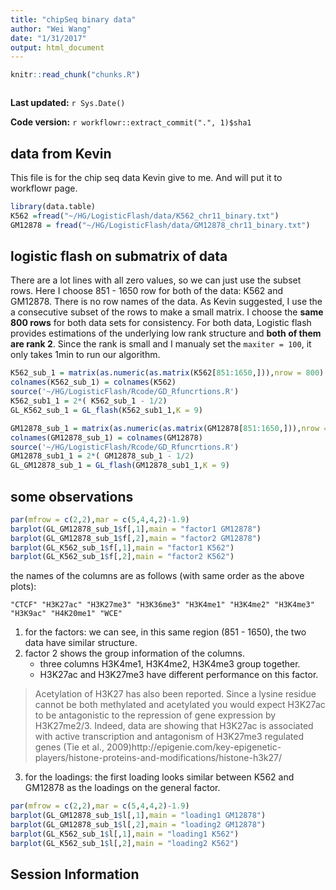 ```yaml
---
title: "chipSeq binary data"
author: "Wei Wang"
date: "1/31/2017"
output: html_document
---
```


```r
knitr::read_chunk("chunks.R")
```

```r
```

**Last updated:** `r Sys.Date()`

**Code version:** `r workflowr::extract_commit(".", 1)$sha1`


## data from Kevin

This file is for the chip seq data Kevin give to me. And will put it to workflowr page.

```r
library(data.table)
K562 =fread("~/HG/LogisticFlash/data/K562_chr11_binary.txt")
GM12878 = fread("~/HG/LogisticFlash/data/GM12878_chr11_binary.txt")
```

## logistic flash on submatrix of data

There are a lot lines with all zero values, so we can just use the subset rows. Here I choose 851 - 1650 row for both of the data: K562 and GM12878. There is no row names of the data. As Kevin suggested, I use the a consecutive subset of the rows to make a small matrix. I choose the **same 800 rows** for both data sets for consistency. For both data, Logistic flash provides estimations of the underlying low rank structure and **both of them are rank 2**. Since the rank is small and I manualy set the `maxiter = 100`, it only takes 1min to run our algorithm.

```r
K562_sub_1 = matrix(as.numeric(as.matrix(K562[851:1650,])),nrow = 800)
colnames(K562_sub_1) = colnames(K562)
source('~/HG/LogisticFlash/Rcode/GD_Rfuncrtions.R')
K562_sub1_1 = 2*( K562_sub_1 - 1/2)
GL_K562_sub_1 = GL_flash(K562_sub1_1,K = 9)
```


```r
GM12878_sub_1 = matrix(as.numeric(as.matrix(GM12878[851:1650,])),nrow = 800)
colnames(GM12878_sub_1) = colnames(GM12878)
source('~/HG/LogisticFlash/Rcode/GD_Rfuncrtions.R')
GM12878_sub1_1 = 2*( GM12878_sub_1 - 1/2)
GL_GM12878_sub_1 = GL_flash(GM12878_sub1_1,K = 9)

```


## some observations


```r
par(mfrow = c(2,2),mar = c(5,4,4,2)-1.9)
barplot(GL_GM12878_sub_1$f[,1],main = "factor1 GM12878")
barplot(GL_GM12878_sub_1$f[,2],main = "factor2 GM12878")
barplot(GL_K562_sub_1$f[,1],main = "factor1 K562")
barplot(GL_K562_sub_1$f[,2],main = "factor2 K562")
```

the names of the columns are as follows (with same order as the above plots):
```
"CTCF" "H3K27ac" "H3K27me3" "H3K36me3" "H3K4me1" "H3K4me2" "H3K4me3" "H3K9ac" "H4K20me1" "WCE"
```

1. for the factors: we can see, in this same region (851 - 1650), the two data have similar structure.
2. factor 2 shows the group information of the columns.
    + three columns H3K4me1, H3K4me2, H3K4me3 group together.
    + H3K27ac and H3K27me3 have different performance on this factor. 
    
> Acetylation of H3K27 has also been reported. Since a lysine residue cannot be both methylated and acetylated you would expect H3K27ac to be antagonistic to the repression of gene expression by H3K27me2/3. Indeed, data are showing that H3K27ac is associated with active transcription and antagonism of H3K27me3 regulated genes (Tie et al., 2009)http://epigenie.com/key-epigenetic-players/histone-proteins-and-modifications/histone-h3k27/

3. for the loadings: the first loading looks similar between K562 and GM12878 as the loadings on the general factor.

```r
par(mfrow = c(2,2),mar = c(5,4,4,2)-1.9)
barplot(GL_GM12878_sub_1$l[,1],main = "loading1 GM12878")
barplot(GL_GM12878_sub_1$l[,2],main = "loading2 GM12878")
barplot(GL_K562_sub_1$l[,1],main = "loading1 K562")
barplot(GL_K562_sub_1$l[,2],main = "loading2 K562")
```

## Session Information

```r
```
